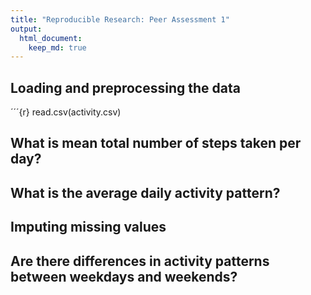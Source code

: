 ```yaml
---
title: "Reproducible Research: Peer Assessment 1"
output: 
  html_document:
    keep_md: true
---
```



## Loading and preprocessing the data
´´´{r}
read.csv(activity.csv)


## What is mean total number of steps taken per day?



## What is the average daily activity pattern?



## Imputing missing values



## Are there differences in activity patterns between weekdays and weekends?
